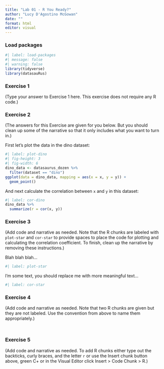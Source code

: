 ```yaml
---
title: "Lab 01 - R You Ready?"
author: "Lucy D'Agostino McGowan"
date: ""
format: html
editor: visual
---
```


### Load packages

```r
#| label: load-packages
#| message: false
#| warning: false
library(tidyverse) 
library(datasauRus)
```

### Exercise 1

(Type your answer to Exercise 1 here. This exercise does not require any R code.)

### Exercise 2

(The answers for this Exercise are given for you below. But you should clean up some of the narrative so that it only includes what you want to turn in.)

First let's plot the data in the dino dataset:

```r
#| label: plot-dino
#| fig-height: 3
#| fig-width: 6
dino_data <- datasaurus_dozen %>%
  filter(dataset == "dino")
ggplot(data = dino_data, mapping = aes(x = x, y = y)) +
  geom_point()
```

And next calculate the correlation between `x` and `y` in this dataset:

```r
#| label: cor-dino
dino_data %>%
  summarize(r = cor(x, y))
```

### Exercise 3

(Add code and narrative as needed. Note that the R chunks are labeled with `plot-star` and `cor-star` to provide spaces to place the code for plotting and calculating the correlation coefficient. To finish, clean up the narrative by removing these instructions.)

Blah blah blah...

```r
#| label: plot-star
```

I'm some text, you should replace me with more meaningful text...

```r
#| label: cor-star
```

### Exercise 4

(Add code and narrative as needed. Note that two R chunks are given but they are not labeled. Use the convention from above to name them appropriately.)

```r
```

```r
```

### Exercise 5

(Add code and narrative as needed. To add R chunks either type out the backticks, curly braces, and the letter `r` or use the Insert chunk button above, green C+ or in the Visual Editor click Insert \> Code Chunk \> R.)
